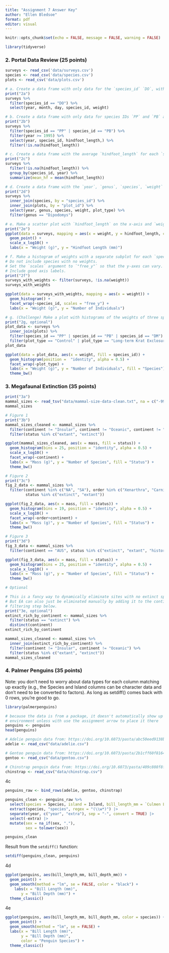 ```yaml
---
title: "Assignment 7 Answer Key"
author: "Ellen Bledsoe"
format: pdf
editor: visual
---
```


```r
knitr::opts_chunk$set(echo = FALSE, message = FALSE, warning = FALSE)
```

```r
library(tidyverse)
```
### 2. Portal Data Review (25 points)

```r
surveys <- read_csv('data/surveys.csv')
species <- read_csv('data/species.csv')
plots <- read_csv('data/plots.csv')

# a. Create a data frame with only data for the `species_id` `DO`, with the columns `year`, `month`, `day`, `species_id`, and `weight`.
print("2a")
surveys %>%
  filter(species_id == "DO") %>%
  select(year, month, day, species_id, weight)

# b. Create a data frame with only data for species IDs `PP` and `PB` and for years starting in 1995, with the columns `year`, `species_id`, and `hindfoot_length`, with no null values for `hindfoot_length`.
print("2b")
surveys %>%
  filter(species_id == "PP" | species_id == "PB") %>%
  filter(year >= 1995) %>%
  select(year, species_id, hindfoot_length,) %>%
  filter(!is.na(hindfoot_length))

# c. Create a data frame with the average `hindfoot_length` for each `species_id` in each `year` with no null values.
print("2c")
surveys %>%
  filter(!is.na(hindfoot_length)) %>%
  group_by(species_id, year) %>%
  summarize(mean_hf = mean(hindfoot_length))

# d. Create a data frame with the `year`, `genus`, `species`, `weight` and `plot_type` for all cases where the `genus` is `"Dipodomys"`.
print("2d")
surveys %>%
  inner_join(species, by = "species_id") %>%
  inner_join(plots, by = "plot_id") %>%
  select(year, genus, species, weight, plot_type) %>%
  filter(genus == "Dipodomys")

# e. Make a scatter plot with `hindfoot_length` on the x-axis and `weight` on the y-axis. Color the points by `species_id`. Include good axis labels.
print("2e")
ggplot(data = surveys, mapping = aes(x = weight, y = hindfoot_length, color = species_id)) +
  geom_point() +
  scale_x_log10() +
  labs(x = "Weight (g)", y = "Hindfoot Length (mm)")

# f. Make a histogram of weights with a separate subplot for each `species_id`.
# Do not include species with no weights.
# Set the `scales` argument to `"free_y"` so that the y-axes can vary.
# Include good axis labels.
print("2f")
surveys_with_weights <- filter(surveys, !is.na(weight))
surveys_with_weights

ggplot(data = surveys_with_weights, mapping = aes(x = weight)) +
  geom_histogram() +
  facet_wrap(~species_id, scales = "free_y") +
  labs(x = "Weight (g)", y = "Number of Individuals")

# g. (Challenge) Make a plot with histograms of the weights of three species, `PP`, `PB`, and `DM`, with a different facet (i.e., subplot) for each of three `plot_type`'s `Control`, `Long-term Krat Exclosure`, and `Short-term Krat Exclosure`.  
print("2g, optional")
plot_data <- surveys %>%
  inner_join(plots) %>%
  filter(species_id == "PP" | species_id == "PB" | species_id == "DM") %>%
  filter(plot_type == "Control" | plot_type == "Long-term Krat Exclosure" | plot_type == "Short-term Krat Exclosure")
plot_data

ggplot(data = plot_data, aes(x = weight, fill = species_id)) +
  geom_histogram(position =  "identity", alpha = 0.5) +
  facet_wrap(~plot_type) +
  labs(x = "Weight (g)", y = "Number of Individuals", fill = "Species") +
  theme_bw()
```

### 3. Megafaunal Extinction (35 points)


   
```r
print("3a")
mammal_sizes <- read_tsv("data/mammal-size-data-clean.txt", na = c("-999"))
mammal_sizes

# Figure 1
print("3b")
mammal_sizes_cleaned <- mammal_sizes %>% 
  filter(continent != "Insular", continent != "Oceanic", continent != "EA") %>% 
  filter(status %in% c("extant", "extinct"))

ggplot(mammal_sizes_cleaned, aes(x = mass, fill = status)) +
  geom_histogram(bins = 25, position = "identity", alpha = 0.5) +
  scale_x_log10() +
  facet_wrap(~continent) +
  labs(x = "Mass (g)", y = "Number of Species", fill = "Status") +
  theme_bw()

# Figure 2
print("3c")
fig_2_data <- mammal_sizes %>% 
  filter(continent %in% c("NA", "SA"), order %in% c("Xenarthra", "Carnivora"),
         status %in% c("extinct", "extant"))

ggplot(fig_2_data, aes(x = mass, fill = status)) +
  geom_histogram(bins = 19, position = "identity", alpha = 0.5) +
  scale_x_log10() +
  facet_wrap(~order+continent) +
  labs(x = "Mass (g)", y = "Number of Species", fill = "Status") +
  theme_bw()

# Figure 3
print("3d")
fig_3_data <- mammal_sizes %>%
  filter(continent == "AUS", status %in% c("extinct", "extant", "historical"))

ggplot(fig_3_data, aes(x = mass, fill = status)) +
  geom_histogram(bins = 25, position = "identity", alpha = 0.5) +
  scale_x_log10() +
  labs(x = "Mass (g)", y = "Number of Species", fill = "Status") +
  theme_bw()

# Optional

# This is a fancy way to dynamically eliminate sites with no extinct species
# But EA can also just be eliminated manually by adding it to the continent
# filtering step below.
print("3e, optional")
extinct_rich_by_continent <- mammal_sizes %>% 
  filter(status == "extinct") %>% 
  distinct(continent)
extinct_rich_by_continent

mammal_sizes_cleaned <- mammal_sizes %>% 
  inner_join(extinct_rich_by_continent) %>% 
  filter(continent != "Insular", continent != "Oceanic") %>% 
  filter(status %in% c("extant", "extinct"))
mammal_sizes_cleaned
```

### 4. Palmer Penguins (35 points)

Note: you don't need to worry about data types for each column matching up exactly (e.g., the Species and Island columns can be character data and don't need to be converted to factors). As long as setdiff() comes back with 0 rows, you're good to go.
```r
library(palmerpenguins)

# because the data is from a package, it doesn't automatically show up in our
# environment unless with use the assignment arrow to place it there
penguins <- penguins
head(penguins)
```

```r
# Adelie penguin data from: https://doi.org/10.6073/pasta/abc50eed9138b75f54eaada0841b9b86
adelie <- read_csv("data/adelie.csv")

# Gentoo penguin data from: https://doi.org/10.6073/pasta/2b1cff60f81640f182433d23e68541ce
gentoo <- read_csv("data/gentoo.csv")

# Chinstrap penguin data from: https://doi.org/10.6073/pasta/409c808f8fc9899d02401bdb04580af7
chinstrap <- read_csv("data/chinstrap.csv")
```

4c
```r
penguins_raw <- bind_rows(adelie, gentoo, chinstrap)

penguins_clean <- penguins_raw %>% 
  select(species = Species, island = Island, bill_length_mm = `Culmen Length (mm)`, bill_depth_mm = `Culmen Depth (mm)`, flipper_length_mm = `Flipper Length (mm)`, body_mass_g = `Body Mass (g)`, sex = Sex, year = `Date Egg`) %>% 
  extract(species, "species", regex = "(\\w*)") |> 
  separate(year, c("year", "extra"), sep = "-", convert = TRUE) |> 
  select(-extra) |> 
  mutate(sex = na_if(sex, "."),
         sex = tolower(sex)) 

penguins_clean
```

Result from the `setdiff()` function:
```r
setdiff(penguins_clean, penguins)
```

4d
```r
ggplot(penguins, aes(bill_length_mm, bill_depth_mm)) +
  geom_point() +
  geom_smooth(method = "lm", se = FALSE, color = "black") +
    labs(x = "Bill Length (mm)",
       y = "Bill Depth (mm)") +
  theme_classic()
```
4e
```r
ggplot(penguins, aes(bill_length_mm, bill_depth_mm, color = species)) +
  geom_point() +
  geom_smooth(method = "lm", se = FALSE) +
  labs(x = "Bill Length (mm)",
       y = "Bill Depth (mm)",
       color = "Penguin Species") +
  theme_classic()
```


